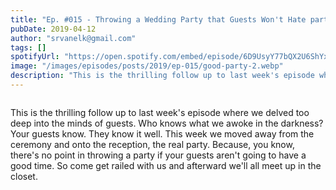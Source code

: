 ```yaml
---
title: "Ep. #015 - Throwing a Wedding Party that Guests Won't Hate part 2"
pubDate: 2019-04-12
author: "srvanelk@gmail.com"
tags: []
spotifyUrl: "https://open.spotify.com/embed/episode/6D9UsyY77bQX2U6ShYxTCF?utm_source=generator&theme=0"
image: "/images/episodes/posts/2019/ep-015/good-party-2.webp"
description: "This is the thrilling follow up to last week's episode where we delved too deep into the minds of guests. Who knows what we awoke in the darkness? Your guests know. They know it well. This week we moved away from the ceremony and onto the reception, the real party."
---
```



<figure>
  <img src="/images/episodes/posts/2019/ep-015/good-party-2.webp" alt="" />
</figure>

<SpotifyEmbed
  spotifyUrl={frontmatter.spotifyUrl}
  coverImage={frontmatter.image}
  coverAlt={frontmatter.title}
  title="Wedded"
  subtitle="Tap to load this episode"
/>

This is the thrilling follow up to last week's episode where we delved too deep into the minds of guests. Who knows what we awoke in the darkness? Your guests know. They know it well. This week we moved away from the ceremony and onto the reception, the real party. Because, you know, there's no point in throwing a party if your guests aren't going to have a good time. So come get railed with us and afterward we'll all meet up in the closet.
